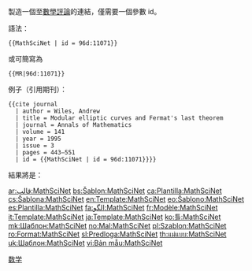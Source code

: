 <includeonly><!-- 在這裡加入模板的保護標識 --></includeonly><noinclude>{{template doc page viewed directly}}</noinclude>
<!-- 在本行下編輯模板說明 -->

製造一個至[[數學評論]]的連結，僅需要一個參數 id。

語法：

 <nowiki>{{MathSciNet | id = 96d:11071}}</nowiki>

或可簡寫為

 <nowiki>{{MR|96d:11071}}</nowiki>


例子（引用期刊）：
 <nowiki>{{cite journal
  | author = Wiles, Andrew
  | title = Modular elliptic curves and Fermat's last theorem
  | journal = Annals of Mathematics
  | volume = 141
  | year = 1995
  | issue = 3
  | pages = 443–551
  | id = {{MathSciNet | id = 96d:11071}}}}</nowiki>

結果將是：
 {{cite journal
  | author = Wiles, Andrew
  | title = Modular elliptic curves and Fermat's last theorem
  | journal = Annals of Mathematics
  | volume = 141
  | year = 1995
  | issue = 3
  | pages = 443–551
  | id = [[數學評論|MR]][http://www.ams.org/mathscinet-getitem?mr=96d:11071 96d:11071]}}

<includeonly>
<!-- 本行下加入模板的分類 -->
[[Category:數學模板|{{PAGENAME}}]]
[[Category:外部资源模板|数学]]
<!-- 本行下加入模板的跨語言鏈接 -->
[[ar:قالب:MathSciNet]]
[[bs:Šablon:MathSciNet]]
[[ca:Plantilla:MathSciNet]]
[[cs:Šablona:MathSciNet]]
[[en:Template:MathSciNet]]
[[eo:Ŝablono:MathSciNet]]
[[es:Plantilla:MathSciNet]]
[[fa:الگو:MathSciNet]]
[[fr:Modèle:MathSciNet]]
[[it:Template:MathSciNet]]
[[ja:Template:MathSciNet]]
[[ko:틀:MathSciNet]]
[[mk:Шаблон:MathSciNet]]
[[no:Mal:MathSciNet]]
[[pl:Szablon:MathSciNet]]
[[ro:Format:MathSciNet]]
[[sl:Predloga:MathSciNet]]
[[th:แม่แบบ:MathSciNet]]
[[uk:Шаблон:MathSciNet]]
[[vi:Bản mẫu:MathSciNet]]
</includeonly>